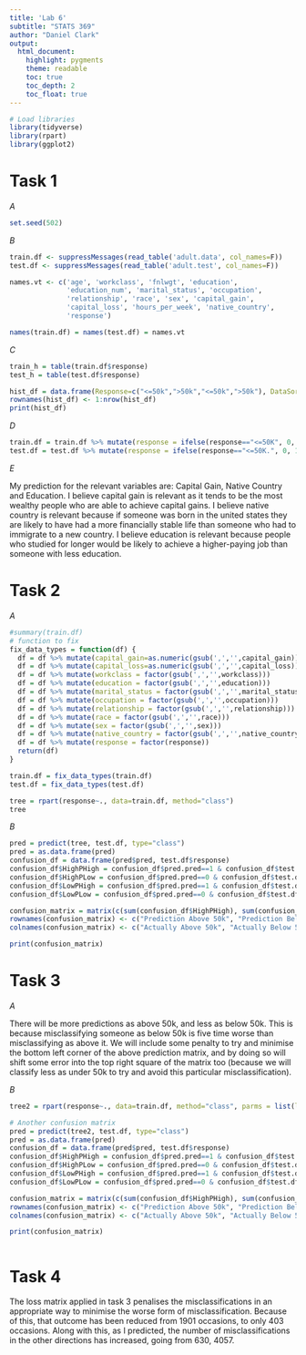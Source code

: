 ```yaml
---
title: 'Lab 6'
subtitle: "STATS 369"
author: "Daniel Clark"
output:
  html_document:
    highlight: pygments
    theme: readable
    toc: true
    toc_depth: 2
    toc_float: true
---
```



```r
# Load libraries
library(tidyverse)
library(rpart)
library(ggplot2)
```

# Task 1

*A*

```r
set.seed(502)
```

*B*

```r
train.df <- suppressMessages(read_table('adult.data', col_names=F))
test.df <- suppressMessages(read_table('adult.test', col_names=F))

names.vt <- c('age', 'workclass', 'fnlwgt', 'education',
              'education_num', 'marital_status', 'occupation',
              'relationship', 'race', 'sex', 'capital_gain',
              'capital_loss', 'hours_per_week', 'native_country',
              'response')

names(train.df) = names(test.df) = names.vt
```

*C*

```r
train_h = table(train.df$response)
test_h = table(test.df$response)

hist_df = data.frame(Response=c("<=50k",">50k","<=50k",">50k"), DataSort=c("Train","Train","Test","Test"), Frequency=c(train_h[1],train_h[2],test_h[1],test_h[2]))
rownames(hist_df) <- 1:nrow(hist_df)
print(hist_df)

```

*D*

```r
train.df = train.df %>% mutate(response = ifelse(response=="<=50K", 0, 1))
test.df = test.df %>% mutate(response = ifelse(response=="<=50K.", 0, 1))

```

*E*

My prediction for the relevant variables are: Capital Gain, Native Country and Education.
I believe capital gain is relevant as it tends to be the most wealthy people who are able to achieve capital gains.
I believe native country is relevant because if someone was born in the united states they are likely to have had 
a more financially stable life than someone who had to immigrate to a new country.
I believe education is relevant because people who studied for longer would be likely to achieve a higher-paying 
job than someone with less education.


# Task 2

*A*

```r
#summary(train.df)
# function to fix
fix_data_types = function(df) {
  df = df %>% mutate(capital_gain=as.numeric(gsub(',','',capital_gain)))
  df = df %>% mutate(capital_loss=as.numeric(gsub(',','',capital_loss)))
  df = df %>% mutate(workclass = factor(gsub(',','',workclass)))
  df = df %>% mutate(education = factor(gsub(',','',education)))
  df = df %>% mutate(marital_status = factor(gsub(',','',marital_status)))
  df = df %>% mutate(occupation = factor(gsub(',','',occupation)))
  df = df %>% mutate(relationship = factor(gsub(',','',relationship)))
  df = df %>% mutate(race = factor(gsub(',','',race)))
  df = df %>% mutate(sex = factor(gsub(',','',sex)))
  df = df %>% mutate(native_country = factor(gsub(',','',native_country)))
  df = df %>% mutate(response = factor(response))
  return(df)
}

train.df = fix_data_types(train.df)
test.df = fix_data_types(test.df)

tree = rpart(response~., data=train.df, method="class")
tree

```

*B*

```r
pred = predict(tree, test.df, type="class")
pred = as.data.frame(pred)
confusion_df = data.frame(pred$pred, test.df$response)
confusion_df$HighPHigh = confusion_df$pred.pred==1 & confusion_df$test.df.response==1
confusion_df$HighPLow = confusion_df$pred.pred==0 & confusion_df$test.df.response==1
confusion_df$LowPHigh = confusion_df$pred.pred==1 & confusion_df$test.df.response==0
confusion_df$LowPLow = confusion_df$pred.pred==0 & confusion_df$test.df.response==0

confusion_matrix = matrix(c(sum(confusion_df$HighPHigh), sum(confusion_df$HighPLow), sum(confusion_df$LowPHigh), sum(confusion_df$LowPLow)), nrow=2)
rownames(confusion_matrix) <- c("Prediction Above 50k", "Prediction Below 50k")
colnames(confusion_matrix) <- c("Actually Above 50k", "Actually Below 50k")

print(confusion_matrix)

```

# Task 3

*A*

There will be more predictions as above 50k, and less as below 50k. This is because misclassifying someone as below 50k is five time worse than misclassifying as above it. We will include some penalty to try and minimise the bottom left corner of the above prediction matrix, and by doing so will shift some error into the top right square of the matrix too (because we will classify less as under 50k to try and avoid this particular misclassification).


*B*

```r
tree2 = rpart(response~., data=train.df, method="class", parms = list(loss=matrix(c(0,1,5,0), byrow=T, nrow=2)))

# Another confusion matrix
pred = predict(tree2, test.df, type="class")
pred = as.data.frame(pred)
confusion_df = data.frame(pred$pred, test.df$response)
confusion_df$HighPHigh = confusion_df$pred.pred==1 & confusion_df$test.df.response==1
confusion_df$HighPLow = confusion_df$pred.pred==0 & confusion_df$test.df.response==1
confusion_df$LowPHigh = confusion_df$pred.pred==1 & confusion_df$test.df.response==0
confusion_df$LowPLow = confusion_df$pred.pred==0 & confusion_df$test.df.response==0

confusion_matrix = matrix(c(sum(confusion_df$HighPHigh), sum(confusion_df$HighPLow), sum(confusion_df$LowPHigh), sum(confusion_df$LowPLow)), nrow=2)
rownames(confusion_matrix) <- c("Prediction Above 50k", "Prediction Below 50k")
colnames(confusion_matrix) <- c("Actually Above 50k", "Actually Below 50k")

print(confusion_matrix)



```

# Task 4

The loss matrix applied in task 3 penalises the misclassifications in an appropriate way to minimise the worse form of misclassification. Because of this, that outcome has been reduced from 1901 occasions, to only 403 occasions. Along with this, as I predicted, the number of misclassifications in the other directions has increased, going from 630, 4057.




